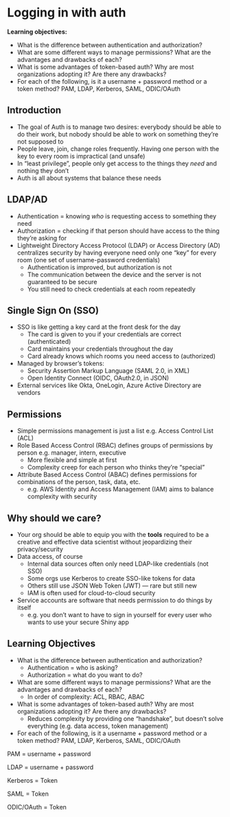 # Logging in with auth

**Learning objectives:**

- What is the difference between authentication and authorization?
- What are some different ways to manage permissions? What are the advantages and drawbacks of each?
- What is some advantages of token-based auth? Why are most organizations adopting it? Are there any drawbacks?
- For each of the following, is it a username + password method or a token method? PAM, LDAP, Kerberos, SAML, ODIC/OAuth

## Introduction {-}

- The goal of Auth is to manage two desires: everybody should be able to do their work, but nobody should be able to work on something they're not supposed to
- People leave, join, change roles frequently. Having one person with the key to every room is impractical (and unsafe)
- In "least privilege", people only get access to the things they _need_ and nothing they don't
- Auth is all about systems that balance these needs

## LDAP/AD {-}

- Authentication = knowing _who_ is requesting access to something they need
- Authorization = checking if that person should have access to the thing they're asking for
- Lightweight Directory Access Protocol (LDAP) or Access Directory (AD) centralizes security by having everyone need only one "key" for every room (one set of username-password credentials)
  - Authentication is improved, but authorization is not
  - The communication between the device and the server is not guaranteed to be secure
  - You still need to check credentials at each room repeatedly

## Single Sign On (SSO) {-}

- SSO is like getting a key card at the front desk for the day
  - The card is given to you if your credentials are correct (authenticated)
  - Card maintains your credentials throughout the day
  - Card already knows which rooms you need access to (authorized)
- Managed by browser's tokens:
  - Security Assertion Markup Language (SAML 2.0, in XML)
  - Open Identity Connect (OIDC, OAuth2.0, in JSON)
- External services like Okta, OneLogin, Azure Active Directory are vendors

## Permissions {-}

- Simple permissions management is just a list e.g. Access Control List (ACL)
- Role Based Access Control (RBAC) defines groups of permissions by person e.g. manager, intern, executive
  - More flexible and simple at first
  - Complexity creep for each person who thinks they're "special"
- Attribute Based Access Control (ABAC) defines permissions for combinations of the person, task, data, etc.
  - e.g. AWS Identity and Access Management (IAM) aims to balance complexity with security

## Why should we care? {-}

- Your org should be able to equip you with the **tools** required to be a creative and effective data scientist without jeopardizing their privacy/security
- Data access, of course
  - Internal data sources often only need LDAP-like credentials (not SSO)
  - Some orgs use Kerberos to create SSO-like tokens for data
  - Others still use JSON Web Token (JWT) — rare but still new
  - IAM is often used for cloud-to-cloud security
- Service accounts are software that needs permission to do things by itself
  - e.g. you don't want to have to sign in yourself for every user who wants to use your secure Shiny app

## Learning Objectives {-}

- What is the difference between authentication and authorization?
  - Authentication = who is asking?
  - Authorization = what do you want to do?
- What are some different ways to manage permissions? What are the advantages and drawbacks of each?
  - In order of complexity: ACL, RBAC, ABAC
- What is some advantages of token-based auth? Why are most organizations adopting it? Are there any drawbacks?
  - Reduces complexity by providing one "handshake", but doesn't solve everything (e.g. data access, token management)
- For each of the following, is it a username + password method or a token method? PAM, LDAP, Kerberos, SAML, ODIC/OAuth

PAM = username + password

LDAP = username + password

Kerberos = Token

SAML = Token

ODIC/OAuth = Token
  
  
  
  
  
